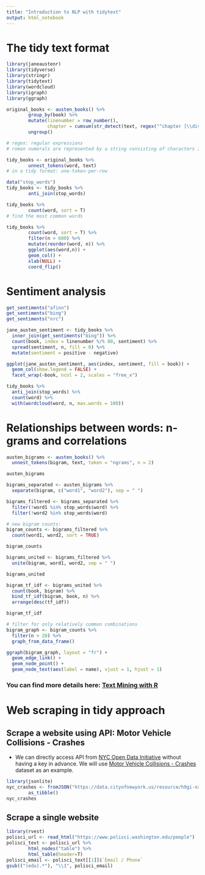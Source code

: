 ```yaml
---
title: "Introduction to NLP with tidytext"
output: html_notebook
---
```


# The tidy text format
```r
library(janeaustenr)
library(tidyverse)
library(stringr)
library(tidytext)
library(wordcloud)
library(igraph)
library(ggraph)
```

```r
original_books <- austen_books() %>%
        group_by(book) %>%
        mutate(linenumber = row_number(),
               chapter = cumsum(str_detect(text, regex("^chapter [\\divxlc]",ignore_case = T)))) %>%
        ungroup()

# regex: regular expressions
# roman numerals are represented by a string consisting of characters I,V,X,L,C and M
```

```r
tidy_books <- original_books %>%
        unnest_tokens(word, text)
# in a tidy format: one-token-per-row
```

```r
data("stop_words")
tidy_books <- tidy_books %>%
        anti_join(stop_words)
```

```r
tidy_books %>%
        count(word, sort = T)
# find the most common words
```

```r
tidy_books %>%
        count(word, sort = T) %>%
        filter(n > 600) %>%
        mutate(reorder(word, n)) %>%
        ggplot(aes(word,n)) + 
        geom_col() + 
        xlab(NULL) + 
        coord_flip()
```

# Sentiment analysis 
```r
get_sentiments("afinn")
get_sentiments("bing")
get_sentiments("nrc")
```

```r
jane_austen_sentiment <- tidy_books %>%
  inner_join(get_sentiments("bing")) %>%
  count(book, index = linenumber %/% 80, sentiment) %>%
  spread(sentiment, n, fill = 0) %>%
  mutate(sentiment = positive - negative)
```

```r
ggplot(jane_austen_sentiment, aes(index, sentiment, fill = book)) +
  geom_col(show.legend = FALSE) +
  facet_wrap(~book, ncol = 2, scales = "free_x")
```

```r
tidy_books %>%
  anti_join(stop_words) %>%
  count(word) %>%
  with(wordcloud(word, n, max.words = 100))
```
# Relationships between words: n-grams and correlations
```r
austen_bigrams <- austen_books() %>%
  unnest_tokens(bigram, text, token = "ngrams", n = 2)

austen_bigrams
```

```r
bigrams_separated <- austen_bigrams %>%
  separate(bigram, c("word1", "word2"), sep = " ")

bigrams_filtered <- bigrams_separated %>%
  filter(!word1 %in% stop_words$word) %>%
  filter(!word2 %in% stop_words$word)

# new bigram counts:
bigram_counts <- bigrams_filtered %>% 
  count(word1, word2, sort = TRUE)

bigram_counts
```

```r
bigrams_united <- bigrams_filtered %>%
  unite(bigram, word1, word2, sep = " ")

bigrams_united
```

```r
bigram_tf_idf <- bigrams_united %>%
  count(book, bigram) %>%
  bind_tf_idf(bigram, book, n) %>%
  arrange(desc(tf_idf))

bigram_tf_idf
```

```r
# filter for only relatively common combinations
bigram_graph <- bigram_counts %>%
  filter(n > 20) %>%
  graph_from_data_frame()

ggraph(bigram_graph, layout = "fr") +
  geom_edge_link() +
  geom_node_point() +
  geom_node_text(aes(label = name), vjust = 1, hjust = 1)
```

### You can find more details here: [Text Mining with R](https://www.tidytextmining.com/)

# Web scraping in tidy approach 
## Scrape a website using API: Motor Vehicle Collisions - Crashes
* We can directly access API from [NYC Open Data Initiative](https://opendata.cityofnewyork.us/) without having a key in advance. We will use [Motor Vehicle Collisions - Crashes](https://data.cityofnewyork.us/Public-Safety/Motor-Vehicle-Collisions-Crashes/h9gi-nx95) dataset as an example.  
```r
library(jsonlite)
nyc_crashes <- fromJSON("https://data.cityofnewyork.us/resource/h9gi-nx95.json") %>%
        as_tibble()
nyc_crashes
```



## Scrape a single website 
```r
library(rvest)
polisci_url <- read_html("https://www.polisci.washington.edu/people")
polisci_text <- polisci_url %>%
        html_nodes("table") %>%
        html_table(header=T) 
polisci_email <- polisci_text[[1]]$`Email / Phone` 
gsub(("(edu).*"), "\\1", polisci_email)
```
